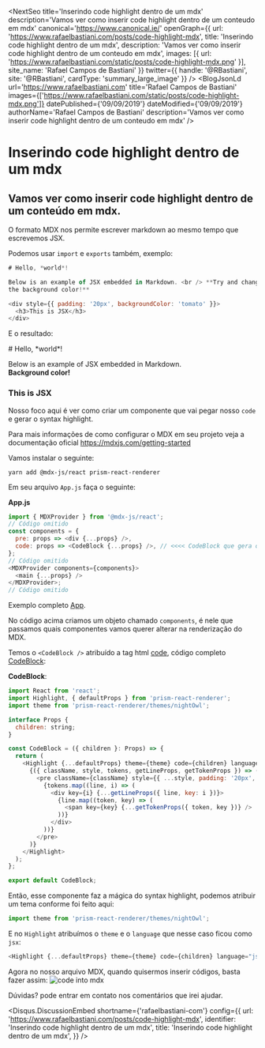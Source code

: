 

<NextSeo
  title='Inserindo code highlight dentro de um mdx'
  description='Vamos ver como inserir code highlight dentro de um conteudo em mdx'
  canonical='https://www.canonical.ie/'
  openGraph={{
    url: 'https://www.rafaelbastiani.com/posts/code-highlight-mdx',
    title: 'Inserindo code highlight dentro de um mdx',
    description: 'Vamos ver como inserir code highlight dentro de um conteudo em mdx',
    images: [{ url: 'https://www.rafaelbastiani.com/static/posts/code-highlight-mdx.png' }],
    site_name: 'Rafael Campos de Bastiani'
  }}
  twitter={{
    handle: '@RBastiani',
    site: '@RBastiani',
    cardType: 'summary_large_image'
  }}
/>
<BlogJsonLd
  url='https://www.rafaelbastiani.com'
  title='Rafael Campos de Bastiani'
  images={['https://www.rafaelbastiani.com/static/posts/code-highlight-mdx.png']}
  datePublished={'09/09/2019'}
  dateModified={'09/09/2019'}
  authorName='Rafael Campos de Bastiani'
  description='Vamos ver como inserir code highlight dentro de um conteudo em mdx'
/>

<PostBox>

# Inserindo code highlight dentro de um mdx

## Vamos ver como inserir code highlight dentro de um conteúdo em mdx.

O formato MDX nos permite escrever markdown ao mesmo tempo que escrevemos JSX.

Podemos usar `import` e `exports` também, exemplo:

```js
# Hello, *world*!

Below is an example of JSX embedded in Markdown. <br /> **Try and change
the background color!**

<div style={{ padding: '20px', backgroundColor: 'tomato' }}>
  <h3>This is JSX</h3>
</div>
```

E o resultado:

<Box borderWidth="2px" borderColor="#13233A" borderStyle="solid" p={2}>
# Hello, *world*!

Below is an example of JSX embedded in Markdown. <br /> **Background color!**

<div style={{ padding: '20px', backgroundColor: 'tomato' }}>
  <h3>This is JSX</h3>
</div>
</Box>

Nosso foco aqui é ver como criar um componente que vai pegar nosso `code` e gerar o syntax highlight.

Para mais informações de como configurar o MDX em seu projeto veja a documentação oficial https://mdxjs.com/getting-started

Vamos instalar o seguinte:

```
yarn add @mdx-js/react prism-react-renderer
```

Em seu arquivo `App.js` faça o seguinte:

**App.js**

```js
import { MDXProvider } from '@mdx-js/react';
// Código omitido
const components = {
  pre: props => <div {...props} />,
  code: props => <CodeBlock {...props} />, // <<<< CodeBlock que gera o syntax highlight
};
// Código omitido
<MDXProvider components={components}>
  <main {...props} />
</MDXProvider>;
// Código omitido
```

Exemplo completo [App](https://github.com/Bastiani/bastiani-blog-mdx/blob/master/pages/_app.tsx#L70).

No código acima criamos um objeto chamado `components`, é nele que passamos quais componentes vamos querer alterar na renderização do MDX.

Temos o `<CodeBlock />` atribuído a tag html [code](https://www.w3schools.com/tags/tag_code.asp), código completo [CodeBlock](https://github.com/Bastiani/bastiani-blog-mdx/blob/master/components/CodeBlock.tsx):

**CodeBlock**:

```js
import React from 'react';
import Highlight, { defaultProps } from 'prism-react-renderer';
import theme from 'prism-react-renderer/themes/nightOwl';

interface Props {
  children: string;
}

const CodeBlock = ({ children }: Props) => {
  return (
    <Highlight {...defaultProps} theme={theme} code={children} language="jsx">
      {({ className, style, tokens, getLineProps, getTokenProps }) => (
        <pre className={className} style={{ ...style, padding: '20px', fontSize: '15px', overflowY: 'auto' }}>
          {tokens.map((line, i) => (
            <div key={i} {...getLineProps({ line, key: i })}>
              {line.map((token, key) => (
                <span key={key} {...getTokenProps({ token, key })} />
              ))}
            </div>
          ))}
        </pre>
      )}
    </Highlight>
  );
};

export default CodeBlock;
```

Então, esse componente faz a mágica do syntax highlight, podemos atribuir um tema conforme foi feito aqui:

```js
import theme from 'prism-react-renderer/themes/nightOwl';
```

E no `Highlight` atribuímos o `theme` e o `language` que nesse caso ficou como `jsx`:

```js
<Highlight {...defaultProps} theme={theme} code={children} language="jsx">
```

Agora no nosso arquivo MDX, quando quisermos inserir códigos, basta fazer assim:
![code into mdx](https://www.rafaelbastiani.com/static/posts/code-into-mdx.png)

Dúvidas? pode entrar em contato nos comentários que irei ajudar.

<Disqus.DiscussionEmbed
  shortname={'rafaelbastiani-com'}
  config={{
    url: 'https://www.rafaelbastiani.com/posts/code-highlight-mdx',
    identifier: 'Inserindo code highlight dentro de um mdx',
    title: 'Inserindo code highlight dentro de um mdx',
  }}
/>

</PostBox>
